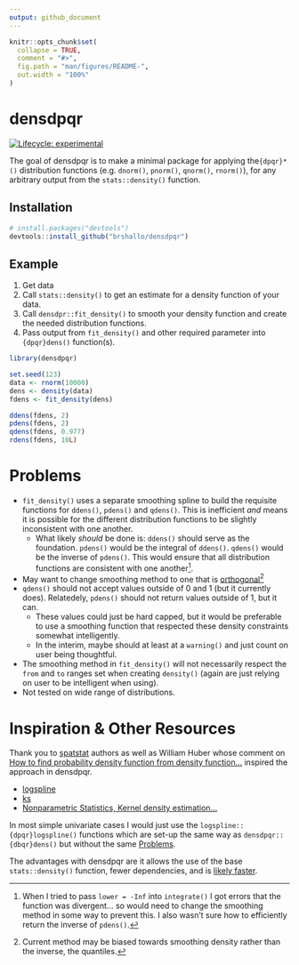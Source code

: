 ```yaml
---
output: github_document
---
```


<!-- README.md is generated from README.Rmd. Please edit that file -->

```r
knitr::opts_chunk$set(
  collapse = TRUE,
  comment = "#>",
  fig.path = "man/figures/README-",
  out.width = "100%"
)
```

# densdpqr

<!-- badges: start -->
[![Lifecycle: experimental](https://img.shields.io/badge/lifecycle-experimental-orange.svg)](https://lifecycle.r-lib.org/articles/stages.html#experimental)
<!-- badges: end -->

The goal of densdpqr is to make a minimal package for applying the`{dpqr}*()` distribution functions (e.g. `dnorm()`, `pnorm()`, `qnorm()`, `rnorm()`), for any arbitrary output from the `stats::density()` function.

## Installation

``` r
# install.packages("devtools")
devtools::install_github("brshallo/densdpqr")
```
## Example

1. Get data
2. Call `stats::density()` to get an estimate for a density function of your data.
3. Call `densdpr::fit_density()` to smooth your density function and create the needed distribution functions.
4. Pass output from `fit_density()` and other required parameter into `{dpqr}dens()` function(s).

```r
library(densdpqr)

set.seed(123)
data <- rnorm(10000)
dens <- density(data)
fdens <- fit_density(dens)

ddens(fdens, 2)
pdens(fdens, 2)
qdens(fdens, 0.977)
rdens(fdens, 10L)
```

# Problems

* `fit_density()` uses a separate smoothing spline to build the requisite functions for `ddens()`, `pdens()` and `qdens()`. This is inefficient *and* means it is possible for the different distribution functions to be slightly inconsistent with one another.
    * What likely *should* be done is: `ddens()` should serve as the foundation. `pdens()` would be the integral of `ddens()`. `qdens()` would be the inverse of `pdens()`. This would ensure that all distribution functions are consistent with one another^[When I tried to pass `lower = -Inf` into `integrate()` I got errors that the function was divergent... so would need to change the smoothing method in some way to prevent this. I also wasn't sure how to efficiently return the inverse of `pdens()`.].
* May want to change smoothing method to one that is [orthogonal](https://en.wikipedia.org/wiki/Cubic_Hermite_spline)^[Current method may be biased towards smoothing density rather than the inverse, the quantiles.]
* `qdens()` should not accept values outside of 0 and 1 (but it currently does). Relatedely, `pdens()` should not return values outside of 1, but it can.
    * These values could just be hard capped, but it would be preferable to use a smoothing function that respected these density constraints somewhat intelligently.
    * In the interim, maybe should at least at a `warning()` and just count on user being thoughtful.
* The smoothing method in `fit_density()` will not necessarily respect the `from` and `to` ranges set when creating `density()` (again are just relying on user to be intelligent when using).
* Not tested on wide range of distributions.

# Inspiration & Other Resources

Thank you to [spatstat](https://github.com/spatstat/spatstat.core/blob/76d20a642867d7c30a0f11c58af5b8634ad302cd/R/quantiledensity.R) authors as well as William Huber whose comment on [How to find probability density function from density function...](https://stats.stackexchange.com/a/553271/193123) inspired the approach in densdpqr.

* [logspline](https://cran.r-project.org/web/packages/logspline/logspline.pdf)
* [ks](https://cran.r-project.org/web/packages/ks/ks.pdf)
* [Nonparametric Statistics, Kernel density estimation...](https://bookdown.org/egarpor/NP-UC3M/kde-i.html)

In most simple univariate cases I would just use the `logspline::{dpqr}logspline()` functions which are set-up the same way as `densdpqr::{dbqr}dens()` but without the same [Problems]. 

The advantages with densdpqr are it allows the use of the base `stats::density()` function, fewer dependencies, and is [likely faster](https://gist.github.com/brshallo/ea2e04347e14fae7ff969a54e2266359).
